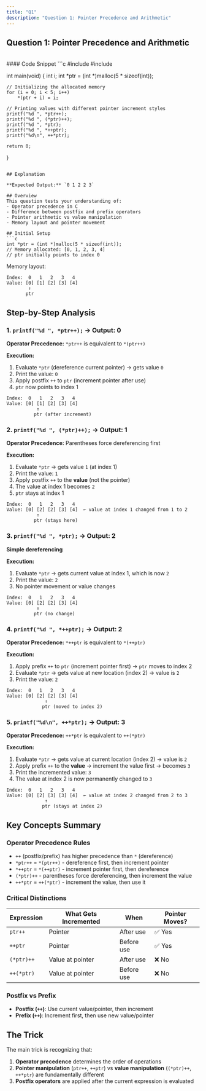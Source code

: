 ```yaml
---
title: "Q1"
description: "Question 1: Pointer Precedence and Arithmetic"
---
```

## Question 1: Pointer Precedence and Arithmetic
<br/>
#### Code Snippet
```c
#include <stdio.h>
#include <stdlib.h>

int main(void)
{
    int i;
    int *ptr = (int *)malloc(5 * sizeof(int));

    // Initializing the allocated memory
    for (i = 0; i < 5; i++)
        *(ptr + i) = i;

    // Printing values with different pointer increment styles
    printf("%d ", *ptr++);    
    printf("%d ", (*ptr)++);
    printf("%d ", *ptr);   
    printf("%d ", *++ptr);     
    printf("%d\n", ++*ptr);    

    return 0;
}
```

## Explanation

**Expected Output:** `0 1 2 2 3`

## Overview
This question tests your understanding of:
- Operator precedence in C
- Difference between postfix and prefix operators
- Pointer arithmetic vs value manipulation
- Memory layout and pointer movement

## Initial Setup
```c
int *ptr = (int *)malloc(5 * sizeof(int));
// Memory allocated: [0, 1, 2, 3, 4]
// ptr initially points to index 0
```

Memory layout:
```
Index:  0   1   2   3   4
Value: [0] [1] [2] [3] [4]
        ↑
       ptr
```

## Step-by-Step Analysis

### 1. `printf("%d ", *ptr++);` → Output: **0**

**Operator Precedence:** `*ptr++` is equivalent to `*(ptr++)`

**Execution:**
1. Evaluate `*ptr` (dereference current pointer) → gets value `0`
2. Print the value: `0`
3. Apply postfix `++` to `ptr` (increment pointer after use)
4. `ptr` now points to index 1

```
Index:  0   1   2   3   4
Value: [0] [1] [2] [3] [4]
           ↑
          ptr (after increment)
```

### 2. `printf("%d ", (*ptr)++);` → Output: **1**

**Operator Precedence:** Parentheses force dereferencing first

**Execution:**
1. Evaluate `*ptr` → gets value `1` (at index 1)
2. Print the value: `1`
3. Apply postfix `++` to the **value** (not the pointer)
4. The value at index 1 becomes `2`
5. `ptr` stays at index 1

```
Index:  0   1   2   3   4
Value: [0] [2] [2] [3] [4]  ← value at index 1 changed from 1 to 2
           ↑
          ptr (stays here)
```

### 3. `printf("%d ", *ptr);` → Output: **2**

**Simple dereferencing**

**Execution:**
1. Evaluate `*ptr` → gets current value at index 1, which is now `2`
2. Print the value: `2`
3. No pointer movement or value changes

```
Index:  0   1   2   3   4
Value: [0] [2] [2] [3] [4]
           ↑
          ptr (no change)
```

### 4. `printf("%d ", *++ptr);` → Output: **2**

**Operator Precedence:** `*++ptr` is equivalent to `*(++ptr)`

**Execution:**
1. Apply prefix `++` to `ptr` (increment pointer first) → `ptr` moves to index 2
2. Evaluate `*ptr` → gets value at new location (index 2) → value is `2`
3. Print the value: `2`

```
Index:  0   1   2   3   4
Value: [0] [2] [2] [3] [4]
              ↑
             ptr (moved to index 2)
```

### 5. `printf("%d\n", ++*ptr);` → Output: **3**

**Operator Precedence:** `++*ptr` is equivalent to `++(*ptr)`

**Execution:**
1. Evaluate `*ptr` → gets value at current location (index 2) → value is `2`
2. Apply prefix `++` to the **value** → increment the value first → becomes `3`
3. Print the incremented value: `3`
4. The value at index 2 is now permanently changed to `3`

```
Index:  0   1   2   3   4
Value: [0] [2] [3] [3] [4]  ← value at index 2 changed from 2 to 3
              ↑
             ptr (stays at index 2)
```

## Key Concepts Summary

### Operator Precedence Rules
- `++` (postfix/prefix) has higher precedence than `*` (dereference)
- `*ptr++` = `*(ptr++)` - dereference first, then increment pointer
- `*++ptr` = `*(++ptr)` - increment pointer first, then dereference
- `(*ptr)++` - parentheses force dereferencing, then increment the value
- `++*ptr` = `++(*ptr)` - increment the value, then use it

### Critical Distinctions

| Expression | What Gets Incremented | When | Pointer Moves? |
|------------|----------------------|------|----------------|
| `ptr++` | Pointer | After use | ✅ Yes |
| `++ptr` | Pointer | Before use | ✅ Yes |
| `(*ptr)++` | Value at pointer | After use | ❌ No |
| `++(*ptr)` | Value at pointer | Before use | ❌ No |

### Postfix vs Prefix
- **Postfix (`++`)**: Use current value/pointer, then increment
- **Prefix (`++`)**: Increment first, then use new value/pointer

## The Trick
The main trick is recognizing that:
1. **Operator precedence** determines the order of operations
2. **Pointer manipulation** (`ptr++`, `++ptr`) vs **value manipulation** (`(*ptr)++`, `++*ptr`) are fundamentally different
3. **Postfix operators** are applied after the current expression is evaluated
